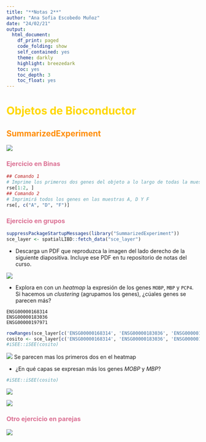 ```yaml
---
title: "**Notas 2**"
author: "Ana Sofia Escobedo Muñoz"
date: "24/02/21"
output: 
  html_document:
    df_print: paged
    code_folding: show
    self_contained: yes
    theme: darkly
    highlight: breezedark
    toc: yes
    toc_depth: 3
    toc_float: yes
---
```

# <span style="color:gold"> Objetos de Bioconductor </span>


## <span style="color:darkorange"> SummarizedExperiment </span>

![](/home/aescobed/Bioinfo_RNAseq_notitas/SummarizedExperiment.jpg)

### <span style="color:palevioletred"> Ejercicio en Binas </span>

```R
## Comando 1
# Imprime los primeros dos genes del objeto a lo largo de todas la muestras
rse[1:2, ]
## Comando 2
# Imprimirá todos los genes en las muestras A, D Y F
rse[, c("A", "D", "F")]
```


### <span style="color:palevioletred"> Ejercicio en grupos </span>

```R
suppressPackageStartupMessages(library("SummarizedExperiment"))
sce_layer <- spatialLIBD::fetch_data("sce_layer")

```

* Descarga un PDF que reproduzca la imagen del lado derecho de la siguiente diapositiva. Incluye ese PDF en tu repositorio de notas del curso.

![](/home/aescobed/Bioinfo_RNAseq_notitas/pcaUwU.png)

* Explora en con un _heatmap_ la expresión de los genes `MOBP`, `MBP` y `PCP4`. Si hacemos un _clustering_ (agrupamos los genes), ¿cúales genes se parecen más?
```
ENSG00000168314
ENSG00000183036
ENSG00000197971
```


```R
rowRanges(sce_layer[c('ENSG00000168314', 'ENSG00000183036', 'ENSG00000197971'),])$gene_search
cosito <- sce_layer[c('ENSG00000168314', 'ENSG00000183036', 'ENSG00000197971'),]
#iSEE::iSEE(cosito)
```

![](/home/aescobed/Bioinfo_RNAseq_notitas/heatmapClusteringSCE.png)
Se parecen mas los primeros dos en el heatmap 

* ¿En qué capas se expresan más los genes _MOBP_ y _MBP_?


```R
#iSEE::iSEE(cosito)
```

![](/home/aescobed/Bioinfo_RNAseq_notitas/MOBPvsLayers.png)

![](/home/aescobed/Bioinfo_RNAseq_notitas/MBPvsLayers.png)

### <span style="color:palevioletred"> Otro ejercicio en parejas </span>

![](/home/aescobed/Bioinfo_RNAseq_notitas/plotRNAseq_iSEE-sraAttribute.png)
